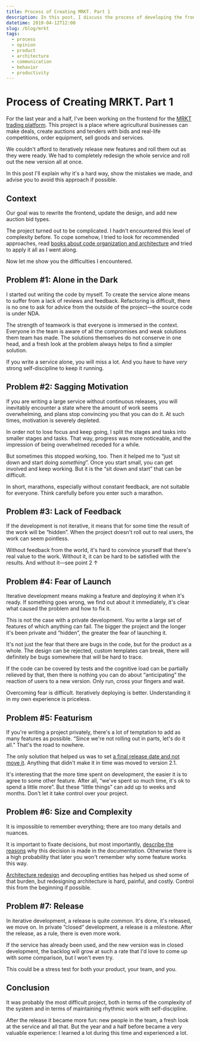 ```yaml
---
title: Process of Creating MRKT. Part 1
description: In this post, I discuss the process of developing the frontend of the MRKT trading platform, the difficulties my team encountered, and how we solved them.
datetime: 2019-04-12T12:00
slug: /blog/mrkt
tags:
  - process
  - opinion
  - product
  - architecture
  - communication
  - behavior
  - productivity
---
```


# Process of Creating MRKT. Part 1

For the last year and a half, I've been working on the frontend for the [MRKT trading platform](https://bespoyasov.ru/projects/mrkt/). This project is a place where agricultural businesses can make deals, create auctions and tenders with bids and real-life competitions, order equipment, sell goods and services.

We couldn't afford to iteratively release new features and roll them out as they were ready. We had to completely redesign the whole service and roll out the new version all at once.

In this post I'll explain why it's a hard way, show the mistakes we made, and advise you to avoid this approach if possible.

## Context

Our goal was to rewrite the frontend, update the design, and add new auction bid types.

The project turned out to be complicated. I hadn't encountered this level of complexity before. To cope somehow, I tried to look for recommended approaches, read [books about code organization and architecture](/tag/books/) and tried to apply it all as I went along.

Now let me show you the difficulties I encountered.

## Problem #1: Alone in the Dark

I started out writing the code by myself. To create the service alone means to suffer from a lack of reviews and feedback. Refactoring is difficult, there is no one to ask for advice from the outside of the project—the source code is under NDA.

The strength of teamwork is that everyone is immersed in the context. Everyone in the team is aware of all the compromises and weak solutions them team has made. The solutions themselves do not conserve in one head, and a fresh look at the problem always helps to find a simpler solution.

If you write a service alone, you will miss a lot. And you have to have _very_ strong self-discipline to keep it running.

## Problem #2: Sagging Motivation

If you are writing a large service without continuous releases, you will inevitably encounter a state where the amount of work seems overwhelming, and plans stop convincing you that you can do it. At such times, motivation is severely depleted.

In order not to lose focus and keep going, I split the stages and tasks into smaller stages and tasks. That way, progress was more noticeable, and the impression of being overwhelmed receded for a while.

But sometimes this stopped working, too. Then it helped me to “just sit down and start doing _something_”. Once you start small, you can get involved and keep working. But it is the “sit down and start” that can be difficult.

In short, marathons, especially without constant feedback, are not suitable for everyone. Think carefully before you enter such a marathon.

## Problem #3: Lack of Feedback

If the development is not iterative, it means that for some time the result of the work will be “hidden”. When the project doesn't roll out to real users, the work can seem pointless.

Without feedback from the world, it's hard to convince yourself that there's real value to the work. Without it, it can be hard to be satisfied with the results. And without it—see point 2 &uarr;

## Problem #4: Fear of Launch

Iterative development means making a feature and deploying it when it's ready. If something goes wrong, we find out about it immediately, it's clear what caused the problem and how to fix it.

This is not the case with a private development. You write a large set of features of which anything can fail. The bigger the project and the longer it's been private and “hidden”, the greater the fear of launching it.

It's not just the fear that there are bugs in the code, but for the product as a whole. The design can be rejected, custom templates can break, there will definitely be bugs somewhere that will be hard to trace.

If the code can be covered by tests and the cognitive load can be partially relieved by that, then there is nothing you can do about “anticipating” the reaction of users to a new version. Only run, cross your fingers and wait.

Overcoming fear is difficult. Iteratively deploying is better. Understanding it in my own experience is priceless.

## Problem #5: Featurism

If you're writing a project privately, there's a lot of temptation to add as many features as possible. “Since we're not rolling out in parts, let's do it all.” That's the road to nowhere.

The only solution that helped us was to set [a final release date and not move it](https://bureau.ru/about/fff/). Anything that didn't make it in time was moved to version 2.1.

It's interesting that the more time spent on development, the easier it is to agree to some other feature. After all, “we've spent so much time, it's ok to spend a little more”. But these “little things” can add up to weeks and months. Don't let it take control over your project.

## Problem #6: Size and Complexity

It is impossible to remember everything; there are too many details and nuances.

It is important to fixate decisions, but most importantly, [describe the reasons](/blog/documentation/) why this decision is made in the documentation. Otherwise there is a high probability that later you won't remember why some feature works this way.

[Architecture redesign](/blog/architecture-which-sucks/) and decoupling entities has helped us shed some of that burden, but redesigning architecture is hard, painful, and costly. Control this from the beginning if possible.

## Problem #7: Release

In iterative development, a release is quite common. It's done, it's released, we move on. In private ”closed“ development, a release is a milestone. After the release, as a rule, there is even more work.

If the service has already been used, and the new version was in closed development, the backlog will grow at such a rate that I'd love to come up with some comparison, but I won't even try.

This could be a stress test for both your product, your team, and you.

## Conclusion

It was probably the most difficult project, both in terms of the complexity of the system and in terms of maintaining rhythmic work with self-discipline.

After the release it became more fun: new people in the team, a fresh look at the service and all that. But the year and a half before became a very valuable experience: I learned a lot during this time and experienced a lot.
